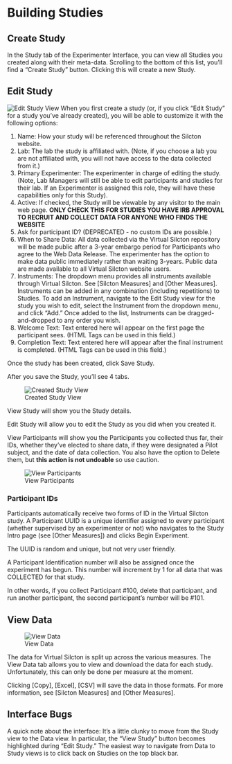 # Building Studies


## Create Study

In the Study tab of the Experimenter Interface, you can view all Studies you created along with their meta-data. Scrolling to the bottom of this list, you'll find a "Create Study" button. Clicking this will create a new Study. 

## Edit Study

![Edit Study View](./figs/web_studies_1.png)
When you first create a study (or, if you click "Edit Study" for a study you've already created), you will be able to customize it with the following options: 

1. Name: How your study will be referenced throughout the Silcton website. 
2. Lab: The lab the study is affiliated with. (Note, if you choose a lab you are not affiliated with, you will not have access to the data collected from it.)
3. Primary Experimenter: The experimenter in charge of editing the study. (Note, Lab Managers will still be able to edit participants and studies for their lab. If an Experimenter is assigned this role, they will have these capabilities only for this Study).
4. Active: If checked, the Study will be viewable by any visitor to the main web page. **ONLY CHECK THIS FOR STUDIES YOU HAVE IRB APPROVAL TO RECRUIT AND COLLECT DATA FOR ANYONE WHO FINDS THE WEBSITE**
5. Ask for participant ID? (DEPRECATED - no custom IDs are possible.)
6. When to Share Data: All data collected via the Virtual Silcton repository will be made public after a 3-year embargo period for Participants who agree to the Web Data Release. The experimenter has the option to make data public immediately rather than waiting 3-years. Public data are made available to all Virtual Silcton website users. 
7. Instruments: The dropdown menu provides all instruments available through Virtual Silcton. See [Silcton Measures] and [Other Measures]. Instruments can be added in any combination (including repetitions) to Studies. To add an Instrument, navigate to the Edit Study view for the study you wish to edit, select the Instrument from the dropdown menu, and click "Add." Once added to the list, Instruments can be dragged-and-dropped to any order you wish.
8. Welcome Text: Text entered here will appear on the first page the participant sees. (HTML Tags can be used in this field.)
9. Completion Text: Text entered here will appear after the final instrument is completed. (HTML Tags can be used in this field.)

Once the study has been created, click Save Study. 

After you save the Study, you'll see 4 tabs. 

![Created Study View](./figs/web_studies_2.png)

View Study will show you the Study details. 

Edit Study will allow you to edit the Study as you did when you created it. 

View Participants will show you the Participants you collected thus far, their IDs, whether they've elected to share data, if they were designated a Pilot subject, and the date of data collection. You also have the option to Delete them, but **this action is not undoable** so use caution. 

![View Participants](./figs/web_studies_3.png)

### Participant IDs

Participants automatically receive two forms of ID in the Virtual Silcton study. A Participant UUID is a unique identifier assigned to every participant (whether supervised by an experimenter or not) who navigates to the Study Intro page (see [Other Measures]) and clicks Begin Experiment. 

The UUID is random and unique, but not very user friendly. 

A Participant Identification number will also be assigned once the experiment has begun. This number will increment by 1 for all data that was COLLECTED for that study. 

In other words, if you collect Participant #100, delete that participant, and run another participant, the second participant's number will be #101. 

## View Data

![View Data](./figs/web_studies_4.png)

The data for Virtual Silcton is split up across the various measures. The View Data tab allows you to view and download the data for each study. Unfortunately, this can only be done per measure at the moment. 

Clicking [Copy], [Excel], [CSV] will save the data in those formats. For more information, see [Silcton Measures] and [Other Measures]. 

## Interface Bugs
A quick note about the interface: It's a little clunky to move from the Study view to the Data view. In particular, the "View Study" button becomes highlighted during "Edit Study." The easiest way to navigate from Data to Study views is to click back on Studies on the top black bar. 








